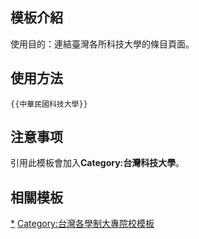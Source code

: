 <includeonly><!-- 在這裡加入模板的保護標識 --></includeonly><noinclude>{{Documentation subpage}}</noinclude>
<!-- 在本行下編輯模板說明 -->

== 模板介紹 ==

使用目的：連結臺灣各所科技大學的條目頁面。

== 使用方法 ==

<pre>{{中華民國科技大學}}</pre>

== 注意事项 ==

引用此模板會加入'''Category:台灣科技大學'''。

== 相關模板 ==

{{台灣高等教育模板導航}}

<includeonly>
<!-- 本行下加入模板的分類 -->
[[Category:台灣的科技大學|*]]
[[Category:台灣各學制大專院校模板]]
</includeonly>